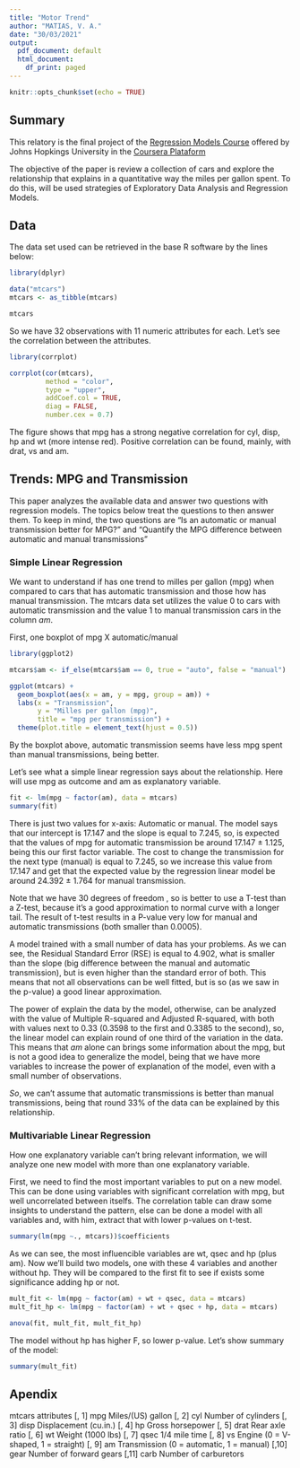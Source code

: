 ```yaml
---
title: "Motor Trend"
author: "MATIAS, V. A."
date: "30/03/2021"
output:
  pdf_document: default
  html_document:
    df_print: paged
---
```


```r
knitr::opts_chunk$set(echo = TRUE)
```

## Summary
<p> This relatory is the final project of the 
[Regression Models Course](https://www.coursera.org/learn/regression-models) 
offered by Johns Hopkings  University in the 
[Coursera Plataform](https://www.coursera.org/)

<p> The objective of the paper is review a collection of cars and explore 
the relationship that explains in a quantitative way the miles per gallon spent.
To do this, will be used strategies of Exploratory Data Analysis and Regression 
Models.

## Data
<p> The data set used can be retrieved in the base R software by the lines 
below:
```r
library(dplyr)

data("mtcars")
mtcars <- as_tibble(mtcars)

mtcars
```

<p> So we have 32 observations with 11 numeric attributes for each. Let's see 
the correlation between the attributes.
```r
library(corrplot)

corrplot(cor(mtcars), 
         method = "color",
         type = "upper", 
         addCoef.col = TRUE,
         diag = FALSE,
         number.cex = 0.7)
```
<p> The figure shows that mpg has a strong negative correlation for cyl, disp,
hp and wt (more intense red). Positive correlation can be found, mainly,
with drat, vs and am.

## Trends: MPG and Transmission
<p> This paper analyzes the available data and answer two questions with 
regression models. The topics below treat the questions to then answer them.
To keep in mind, the two questions are "Is an automatic or manual transmission 
better for MPG?" and "Quantify the MPG difference between automatic and manual 
transmissions"

### Simple Linear Regression
<p> We want to understand if has one trend to milles per gallon (mpg) 
when compared to cars that has automatic transmission and those how has manual 
transmission. The mtcars data set utilizes the value 0 to cars with automatic 
transmission and the value 1 to manual transmission cars in the column _am_.

<p> First, one boxplot of mpg X automatic/manual
```r
library(ggplot2)

mtcars$am <- if_else(mtcars$am == 0, true = "auto", false = "manual")

ggplot(mtcars) + 
  geom_boxplot(aes(x = am, y = mpg, group = am)) + 
  labs(x = "Transmission",
       y = "Milles per gallon (mpg)",
       title = "mpg per transmission") +
  theme(plot.title = element_text(hjust = 0.5))
```
<p> By the boxplot above, automatic transmission seems have less mpg spent than 
manual transmissions, being better. 

<p> Let's see what a simple linear regression says about the relationship. Here 
will use mpg as outcome and am as explanatory variable.
```r
fit <- lm(mpg ~ factor(am), data = mtcars)
summary(fit)

```
<p> There is just two values for x-axis: Automatic or manual.
The model says that our intercept is 17.147 and the slope is equal to 7.245,
so, is expected that the values of mpg for automatic transmission be around 
17.147 $\pm$ 1.125, being this our first factor variable. The cost to change the 
transmission for the next type (manual) is equal to 7.245, so we increase this
value from 17.147 and get that the expected value by the regression linear model
be around 24.392 $\pm$ 1.764 for manual transmission.

<p> Note that we have 30 degrees of freedom , so is better to use a T-test than
a Z-test, because it's a good approximation to normal curve with a longer tail. 
The result of t-test results in a P-value very low for manual and automatic 
transmissions (both smaller than 0.0005).

<p> A model trained with a small number of data has your problems. As we 
can see, the Residual Standard Error (RSE) is equal to 4.902, what is smaller
than the slope (big difference between the manual and automatic transmission),
but is even higher than the standard error of both. This means that not all 
observations can be well fitted, but is so (as we saw in the p-value) a good
linear approximation.

<p> The power of explain the data by the model, otherwise, can be analyzed 
with the value of  Multiple R-squared and Adjusted R-squared, with both with 
values next to 0.33 (0.3598 to the first and 0.3385 to the second), so,
the linear model can explain round of one third of the variation in the data.
This means that _am_ alone can brings some information about the mpg, but
is not a good idea to generalize the model, being that we have more variables 
to increase the power of explanation of the model, even with a small number of 
observations.

<p> *So*, we can't assume that automatic transmissions is better than manual 
transmissions, being that round 33% of the data can be explained by this
relationship.


### Multivariable Linear Regression
<p> How one explanatory variable can't bring relevant information, we will
analyze one new model with more than one explanatory variable. 

<p> First, we need to find the most important variables to put on a new model.
This can be done using variables with significant correlation with mpg, but 
well uncorrelated between itselfs. The correlation table can draw some insights 
to understand the pattern, else can be done a model with all variables and, 
with him, extract that with lower p-values on t-test.
```r
summary(lm(mpg ~., mtcars))$coefficients
```
<p> As we can see, the most influencible variables are wt, qsec and hp (plus 
am). Now we'll build two models, one with these 4 variables and another without
hp. They will be compared to the first fit to see if exists some significance 
adding hp or not.
```r
mult_fit <- lm(mpg ~ factor(am) + wt + qsec, data = mtcars)
mult_fit_hp <- lm(mpg ~ factor(am) + wt + qsec + hp, data = mtcars)

anova(fit, mult_fit, mult_fit_hp)
```
<p> The model without hp has higher F, so lower p-value. Let's show summary of 
the model:
```r
summary(mult_fit)
```

## Apendix
<p> mtcars attributes
[, 1]	mpg	Miles/(US) gallon
[, 2]	cyl	Number of cylinders
[, 3]	disp	Displacement (cu.in.)
[, 4]	hp	Gross horsepower
[, 5]	drat	Rear axle ratio
[, 6]	wt	Weight (1000 lbs)
[, 7]	qsec	1/4 mile time
[, 8]	vs	Engine (0 = V-shaped, 1 = straight)
[, 9]	am	Transmission (0 = automatic, 1 = manual)
[,10]	gear	Number of forward gears
[,11]	carb	Number of carburetors